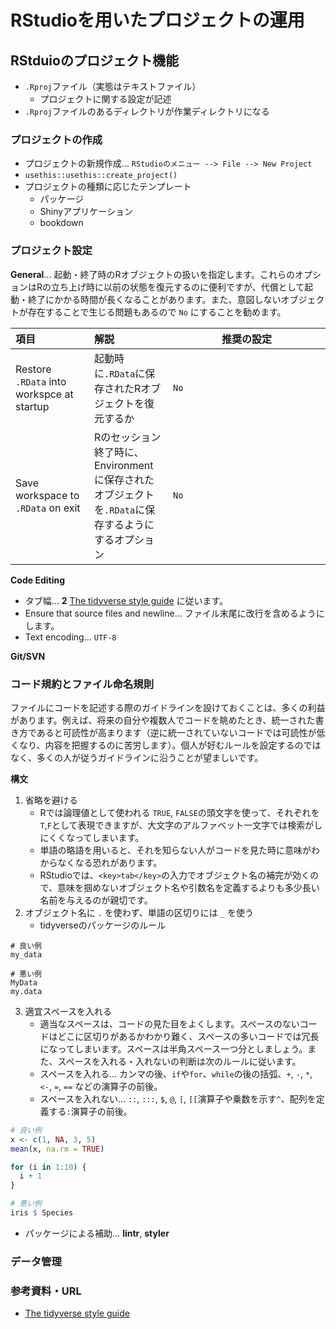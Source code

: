 # RStudioを用いたプロジェクトの運用

## RStduioのプロジェクト機能 {#rstudio-project}

- `.Rproj`ファイル（実態はテキストファイル）
    - プロジェクトに関する設定が記述
- `.Rproj`ファイルのあるディレクトリが作業ディレクトリになる

### プロジェクトの作成

- プロジェクトの新規作成... `RStudioのメニュー --> File --> New Project`
- `usethis::usethis::create_project()`
- プロジェクトの種類に応じたテンプレート
   - パッケージ
   - Shinyアプリケーション
   - bookdown
   
### プロジェクト設定

**General**... 起動・終了時のRオブジェクトの扱いを指定します。これらのオプションはRの立ち上げ時に以前の状態を復元するのに便利ですが、代償として起動・終了にかかる時間が長くなることがあります。また、意図しないオブジェクトが存在することで生じる問題もあるので `No` にすることを勧めます。

| 項目 | 解説 | 推奨の設定 | 
|:-----|:-----|------------|
| Restore `.RData` into workspce at startup | 起動時に`.RData`に保存されたRオブジェクトを復元するか | `No` |
| Save workspace to `.RData` on exit | Rのセッション終了時に、Environmentに保存されたオブジェクトを`.RData`に保存するようにするオプション | `No` |

**Code Editing**

- タブ幅... **2** [The tidyverse style guide](https://style.tidyverse.org/) に従います。
- Ensure that source files and newline... ファイル末尾に改行を含めるようにします。
- Text encoding... `UTF-8`

**Git/SVN**

### コード規約とファイル命名規則 {#coding-rule}

ファイルにコードを記述する際のガイドラインを設けておくことは、多くの利益があります。例えば、将来の自分や複数人でコードを眺めたとき、統一された書き方であると可読性が高まります（逆に統一されていないコードでは可読性が低くなり、内容を把握するのに苦労します）。個人が好むルールを設定するのではなく、多くの人が従うガイドラインに沿うことが望ましいです。

**構文**

1. 省略を避ける
    - Rでは論理値として使われる `TRUE`, `FALSE`の頭文字を使って、それぞれを`T`,`F`として表現できますが、大文字のアルファベット一文字では検索がしにくくなってしまいます。
    - 単語の略語を用いると、それを知らない人がコードを見た時に意味がわからなくなる恐れがあります。
    - RStudioでは、`<key>tab</key>`の入力でオブジェクト名の補完が効くので、意味を掴めないオブジェクト名や引数名を定義するよりも多少長い名前を与えるのが親切です。
2. オブジェクト名に `.` を使わず、単語の区切りには `_` を使う
    - tidyverseのパッケージのルール

```
# 良い例
my_data

# 悪い例
MyData
my.data
```

3. 適宜スペースを入れる
    - 適当なスペースは、コードの見た目をよくします。スペースのないコードはどこに区切りがあるかわかり難く、スペースの多いコードでは冗長になってしまいます。スペースは半角スペース一つ分としましょう。また、スペースを入れる・入れないの判断は次のルールに従います。
    - スペースを入れる... カンマの後、`if`や`for`、`while`の後の括弧、`+`, `-`, `*`, `<-`, `=`, `==` などの演算子の前後。
    - スペースを入れない... `::`, `:::`, `$`, `@`, `[`, `[[`演算子や乗数を示す`^`、配列を定義する`:`演算子の前後。
    
```r
# 良い例
x <- c(1, NA, 3, 5)
mean(x, na.rm = TRUE)

for (i in 1:10) {
  i + 1
}

# 悪い例
iris $ Species
```


- パッケージによる補助... **lintr**, **styler**


### データ管理 {#data-management}

### 参考資料・URL

- [The tidyverse style guide](https://style.tidyverse.org/)
